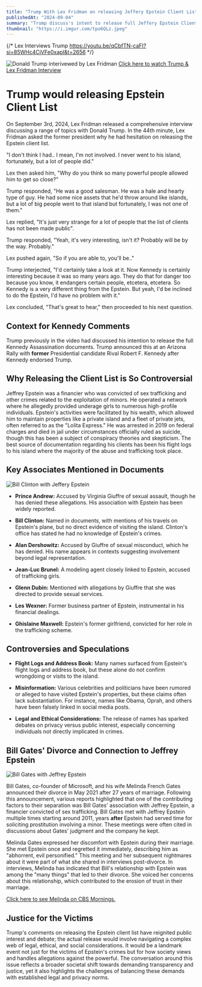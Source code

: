 ```yaml
---
title: "Trump With Lex Fridman on releasing Jeffery Epstein Client List: 'yeah I'd be inclined to'"
publishedAt: "2024-09-04"
summary: "Trump discuss's intent to release full Jeffery Epstein Client List."
thumbnail: "https://i.imgur.com/tpo6QLz.jpeg"
---
```

{/* Lex Interviews Trump https://youtu.be/qCbfTN-caFI?si=85WHc4CjVFe0xapI&t=2656 */}

![Donald Trump interivewed by Lex Fridman](https://i.imgur.com/tpo6QLz.jpeg)
[Click here to watch Trump & Lex Fridman Interview](https://youtu.be/qCbfTN-caFI?si=85WHc4CjVFe0xapI&t=2656)

# Trump would releasing Epstein Client List

On September 3rd, 2024, Lex Fridman released a comprehensive interview discussing a range of topics with Donald Trump. In the 44th minute, Lex Fridman asked the former president why he had hesitation on releasing the Epstein client list.

"I don't think I had.. I mean, I'm not involved. I never went to his island, fortunately, but a lot of people did."

Lex then asked him, "Why do you think so many powerful people allowed him to get so close?"

Trump responded, "He was a good salesman. He was a hale and hearty type of guy. He had some nice assets that he'd throw around like islands, but a lot of big people went to that island but fortunately, I was not one of them."

Lex replied, "It's just very strange for a lot of people that the list of clients has not been made public".

Trump responded, "Yeah, it's very interesting, isn't it? Probably will be by the way. Probably."

Lex pushed again, "So if you are able to, you'll be.."

Trump interjected, "I'd certainly take a look at it. Now Kennedy is certainly interesting because it was so many years ago. They do that for danger too because you know, it endangers certain people, etcetera, etcetera. So Kennedy is a very different thing from the Epstein. But yeah, I'd be inclined to do the Epstein, I'd have no problem with it."

Lex concluded, "That's great to hear," then proceeded to his next question.

## Context for Kennedy Comments

Trump previously in the video had discussed his intention to release the full Kennedy Assassination documents. Trump announced this at an Arizona Rally with **former** Presidential candidate Rival Robert F. Kennedy after Kennedy endorsed Trump.

## Why Releasing the Client List is So Controversial

Jeffrey Epstein was a financier who was convicted of sex trafficking and other crimes related to the exploitation of minors. He operated a network where he allegedly provided underage girls to numerous high-profile individuals. Epstein's activities were facilitated by his wealth, which allowed him to maintain properties like a private island and a fleet of private jets, often referred to as the "Lolita Express." He was arrested in 2019 on federal charges and died in jail under circumstances officially ruled as suicide, though this has been a subject of conspiracy theories and skepticism. The best source of documentation regarding his clients has been his flight logs to his island where the majority of the abuse and trafficking took place.

## Key Associates Mentioned in Documents
![Bill Clinton with Jeffery Epstein](http://tiny.cc/ylskzz)

- **Prince Andrew:** Accused by Virginia Giuffre of sexual assault, though he has denied these allegations. His association with Epstein has been widely reported.

- **Bill Clinton:** Named in documents, with mentions of his travels on Epstein's plane, but no direct evidence of visiting the island. Clinton's office has stated he had no knowledge of Epstein's crimes.

- **Alan Dershowitz:** Accused by Giuffre of sexual misconduct, which he has denied. His name appears in contexts suggesting involvement beyond legal representation.

- **Jean-Luc Brunel:** A modeling agent closely linked to Epstein, accused of trafficking girls.

- **Glenn Dubin:** Mentioned with allegations by Giuffre that she was directed to provide sexual services.

- **Les Wexner:** Former business partner of Epstein, instrumental in his financial dealings.

- **Ghislaine Maxwell:** Epstein's former girlfriend, convicted for her role in the trafficking scheme.

## Controversies and Speculations

- **Flight Logs and Address Book:** Many names surfaced from Epstein's flight logs and address book, but these alone do not confirm wrongdoing or visits to the island.

- **Misinformation:** Various celebrities and politicians have been rumored or alleged to have visited Epstein's properties, but these claims often lack substantiation. For instance, names like Obama, Oprah, and others have been falsely linked in social media posts.

- **Legal and Ethical Considerations:** The release of names has sparked debates on privacy versus public interest, especially concerning individuals not directly implicated in crimes.

## Bill Gates' Divorce and Connection to Jeffrey Epstein
![Bill Gates with Jeffrey Epstein](http://tiny.cc/tlskzz)

Bill Gates, co-founder of Microsoft, and his wife Melinda French Gates announced their divorce in May 2021 after 27 years of marriage. Following this announcement, various reports highlighted that one of the contributing factors to their separation was Bill Gates' association with Jeffrey Epstein, a financier convicted of sex trafficking.
Bill Gates met with Jeffrey Epstein multiple times starting around 2011, years **after** Epstein had served time for soliciting prostitution involving a minor. These meetings were often cited in discussions about Gates' judgment and the company he kept.

Melinda Gates expressed her discomfort with Epstein during their marriage. She met Epstein once and regretted it immediately, describing him as "abhorrent, evil personified." This meeting and her subsequent nightmares about it were part of what she shared in interviews post-divorce.
In interviews, Melinda has indicated that Bill's relationship with Epstein was among the "many things" that led to their divorce. She voiced her concerns about this relationship, which contributed to the erosion of trust in their marriage.

[Click here to see Melinda on CBS Mornings.](https://youtu.be/CTy7P9iEMbg?si=GlBrW78yLwVctKLl&t=88)

## Justice for the Victims

Trump's comments on releasing the Epstein client list have reignited public interest and debate; the actual release would involve navigating a complex web of legal, ethical, and social considerations. It would be a landmark event not just for the victims of Epstein's crimes but for how society views and handles allegations against the powerful. The conversation around this issue reflects a broader societal shift towards demanding transparency and justice, yet it also highlights the challenges of balancing these demands with established legal and privacy norms.
